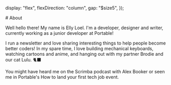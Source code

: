 
  display: "flex",
  flexDirection: "column",
  gap: "$size5",
});

<Article>
# About

Well hello there! My name is Elly Loel. I'm a developer, designer and writer, currently working as a junior developer at Portable!

I run a newsletter and love sharing interesting things to help people become better coders! In my spare time, I love building mechanical keyboards, watching cartoons and anime, and hanging out with my partner Brodie and our cat Lulu. 🐈‍⬛

You might have heard me on the Scrimba podcast with Alex Booker or seen me in Portable's How to land your first tech job event.

</Article>
